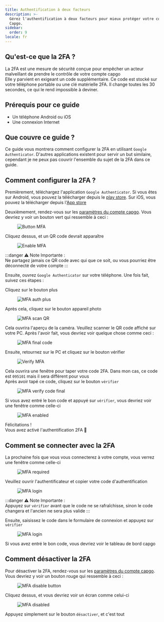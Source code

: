 ```yaml
---
title: Authentification à deux facteurs
description: >-
  Gérez l'authentification à deux facteurs pour mieux protéger votre compte
  Capgo.
sidebar:
  order: 9
locale: fr
---
```


## Qu'est-ce que la 2FA ?

La 2FA est une mesure de sécurité conçue pour empêcher un acteur malveillant de prendre le contrôle de votre compte capgo\
Elle y parvient en exigeant un code supplémentaire. Ce code est stocké sur votre téléphone portable ou une clé matérielle 2FA. Il change toutes les 30 secondes, ce qui le rend impossible à deviner.

## Prérequis pour ce guide
 - Un téléphone Android ou iOS
 - Une connexion Internet

## Que couvre ce guide ?

Ce guide vous montrera comment configurer la 2FA en utilisant `Google Authenticator`. D'autres applications existent pour servir un but similaire, cependant je ne peux pas couvrir l'ensemble du sujet de la 2FA dans ce guide.

## Comment configurer la 2FA ?

Premièrement, téléchargez l'application `Google Authenticator`. Si vous êtes sur Android, vous pouvez la télécharger depuis le [play store](https://play.google.com/store/apps/details/?id=comgoogleandroidappsauthenticator2). Sur iOS, vous pouvez la télécharger depuis l'[App store](https://appsapplecom/us/app/google-authenticator/id388497605/)

Deuxièmement, rendez-vous sur les [paramètres du compte capgo](https://webcapgo.app/dashboard/settings/account/). Vous devriez y voir un bouton vert qui ressemble à ceci :

<figure><img style="margin-left: auto; margin-right: auto" src="/button-mfa.webp" alt="Button MFA" /><figcaption></figcaption></figure>

Cliquez dessus, et un QR code devrait apparaître

<figure><img style="margin-left: auto; margin-right: auto" src="/enable-mfa.webp" alt="Enable MFA" /><figcaption></figcaption></figure>

:::danger
⚠️ Note Importante : \
Ne partagez jamais ce QR code avec qui que ce soit, ou vous pourriez être déconnecté de votre compte
:::

Ensuite, ouvrez `Google Authenticator` sur votre téléphone. Une fois fait, suivez ces étapes :

Cliquez sur le bouton plus

<figure><img style="margin-left: auto; margin-right: auto" src="/mfa-auth-plus.webp" alt="MFA auth plus" /><figcaption></figcaption></figure>

Après cela, cliquez sur le bouton appareil photo

<figure><img style="margin-left: auto; margin-right: auto" src="/mfa-scan-qr.webp" alt="MFA scan QR" /><figcaption></figcaption></figure>

Cela ouvrira l'aperçu de la caméra. Veuillez scanner le QR code affiché sur votre PC. Après l'avoir fait, vous devriez voir quelque chose comme ceci :

<figure><img style="margin-left: auto; margin-right: auto" src="/mfa-final-code.webp" alt="MFA final code" /><figcaption></figcaption></figure>

Ensuite, retournez sur le PC et cliquez sur le bouton vérifier

<figure><img style="margin-left: auto; margin-right: auto" src="/enable-mfa-verify.webp" alt="Verify MFA" /><figcaption></figcaption></figure>

Cela ouvrira une fenêtre pour taper votre code 2FA. Dans mon cas, ce code est `095101` mais il sera différent pour vous\
Après avoir tapé ce code, cliquez sur le bouton `vérifier`

<figure><img style="margin-left: auto; margin-right: auto" src="/mfa-verify-final-code.webp" alt="MFA verify code final" /><figcaption></figcaption></figure>

Si vous avez entré le bon code et appuyé sur `vérifier`, vous devriez voir une fenêtre comme celle-ci

<figure><img style="margin-left: auto; margin-right: auto" src="/mfa-enabled.webp" alt="MFA enabled" /><figcaption></figcaption></figure>

Félicitations !\
Vous avez activé l'authentification 2FA 🎉

## Comment se connecter avec la 2FA

La prochaine fois que vous vous connecterez à votre compte, vous verrez une fenêtre comme celle-ci
<figure><img style="margin-left: auto; margin-right: auto" src="/mfa-required.webp" alt="MFA required" /><figcaption></figcaption></figure>

Veuillez ouvrir l'authentificateur et copier votre code d'authentification

<figure><img style="margin-left: auto; margin-right: auto" src="/mfa-login.webp" alt="MFA login" /><figcaption></figcaption></figure>

:::danger
⚠️ Note Importante : \
Appuyez sur `vérifier` avant que le code ne se rafraîchisse, sinon le code changera et l'ancien ne sera plus valide
:::

Ensuite, saisissez le code dans le formulaire de connexion et appuyez sur `vérifier`

<figure><img style="margin-left: auto; margin-right: auto" src="/mfa-final-login-verify.webp" alt="MFA login" /><figcaption></figcaption></figure>

Si vous avez entré le bon code, vous devriez voir le tableau de bord capgo

## Comment désactiver la 2FA

Pour désactiver la 2FA, rendez-vous sur les [paramètres du compte capgo](https://webcapgo.app/dashboard/settings/account/). Vous devriez y voir un bouton rouge qui ressemble à ceci :

<figure><img style="margin-left: auto; margin-right: auto" src="/mfa-disable-button.webp" alt="MFA disable button" /><figcaption></figcaption></figure>

Cliquez dessus, et vous devriez voir un écran comme celui-ci

<figure><img style="margin-left: auto; margin-right: auto" src="/mfa-disable-2.webp" alt="MFA disabled" /><figcaption></figcaption></figure>

Appuyez simplement sur le bouton `désactiver`, et c'est tout